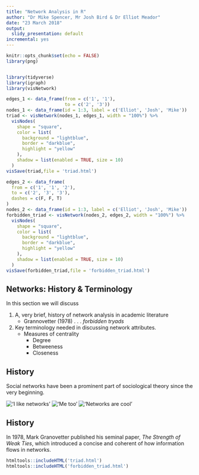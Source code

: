 ```yaml
---
title: "Network Analysis in R"
author: "Dr Mike Spencer, Mr Josh Bird & Dr Elliot Meador"
date: "23 March 2018"
output:
  slidy_presentation: default
incremental: yes
---
```


```r
knitr::opts_chunk$set(echo = FALSE)
library(png)


library(tidyverse)
library(igraph)
library(visNetwork)

edges_1 <- data_frame(from = c('1', '1'),
                      to = c('2', '3'))
nodes_1 <- data_frame(id = 1:3, label = c('Elliot', 'Josh', 'Mike'))
triad <- visNetwork(nodes_1, edges_1, width = "100%") %>%
  visNodes(
    shape = "square",
    color = list(
      background = "lightblue",
      border = "darkblue",
      highlight = "yellow"
    ),
    shadow = list(enabled = TRUE, size = 10)
  )
visSave(triad,file = 'triad.html')

edges_2 <- data_frame(
  from = c('1', '1', '2'),
  to = c('2', '3', '3'),
  dashes = c(F, F, T)
)
nodes_2 <- data_frame(id = 1:3, label = c('Elliot', 'Josh', 'Mike'))
forbidden_triad <- visNetwork(nodes_2, edges_2, width = "100%") %>%
  visNodes(
    shape = "square",
    color = list(
      background = "lightblue",
      border = "darkblue",
      highlight = "yellow"
    ),
    shadow = list(enabled = TRUE, size = 10)
  )
visSave(forbidden_triad,file = 'forbidden_triad.html')
```
## Networks: History & Terminology 
In this section we will discuss 
 
 1. A, very brief, history of network analysis in academic literature
    + Grannovetter (1978)
         . . . *forbidden tryads*
 
 2. Key terminology needed in discussing network attributes. 
    + Measures of centrality
        - Degree
        - Betweeness
        - Closeness
        
## History
Social networks have been a prominent part of sociological theory since the very beginning.

   !['I like networks'](marx_1.png) !['Me too'](weber_pic.jpeg) !['Networks are cool'](emile_pic.jpeg)
   
## History
In 1978, Mark Granovetter published his seminal paper, *The Strength of Weak Ties*, which introduced a concise and coherent of how information flows in networks. 
```r
htmltools::includeHTML('triad.html')
htmltools::includeHTML('forbidden_triad.html')

```







        
        
        
        
